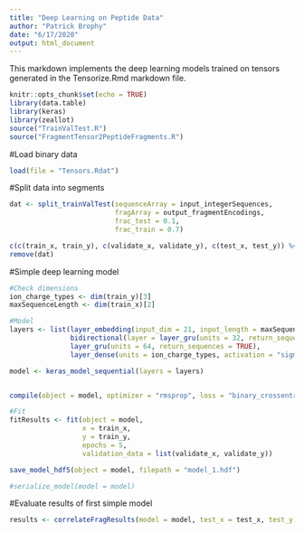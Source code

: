```yaml
---
title: "Deep Learning on Peptide Data"
author: "Patrick Brophy"
date: "6/17/2020"
output: html_document
---
```

This markdown implements the deep learning models trained on tensors generated in the Tensorize.Rmd markdown file. 
```r
knitr::opts_chunk$set(echo = TRUE)
library(data.table)
library(keras)
library(zeallot)
source("TrainValTest.R")
source("FragmentTensor2PeptideFragments.R")
```

#Load binary data 
```r
load(file = "Tensors.Rdat")
```

#Split data into segments
```r
dat <- split_trainValTest(sequenceArray = input_integerSequences, 
                          fragArray = output_fragmentEncodings, 
                          frac_test = 0.1, 
                          frac_train = 0.7)

c(c(train_x, train_y), c(validate_x, validate_y), c(test_x, test_y)) %<-% dat
remove(dat)
```

#Simple deep learning model
```r
#Check dimensions
ion_charge_types <- dim(train_y)[3]
maxSequenceLength <- dim(train_x)[2]

#Model 
layers <- list(layer_embedding(input_dim = 21, input_length = maxSequenceLength, output_dim = 32),
               bidirectional(layer = layer_gru(units = 32, return_sequences = TRUE)),
               layer_gru(units = 64, return_sequences = TRUE),
               layer_dense(units = ion_charge_types, activation = "sigmoid"))

model <- keras_model_sequential(layers = layers)


compile(object = model, optimizer = "rmsprop", loss = "binary_crossentropy")

#Fit
fitResults <- fit(object = model, 
                  x = train_x, 
                  y = train_y, 
                  epochs = 5, 
                  validation_data = list(validate_x, validate_y))

save_model_hdf5(object = model, filepath = "model_1.hdf")

#serialize_model(model = model)
```

#Evaluate results of first simple model
```r
results <- correlateFragResults(model = model, test_x = test_x, test_y = test_y)

```
